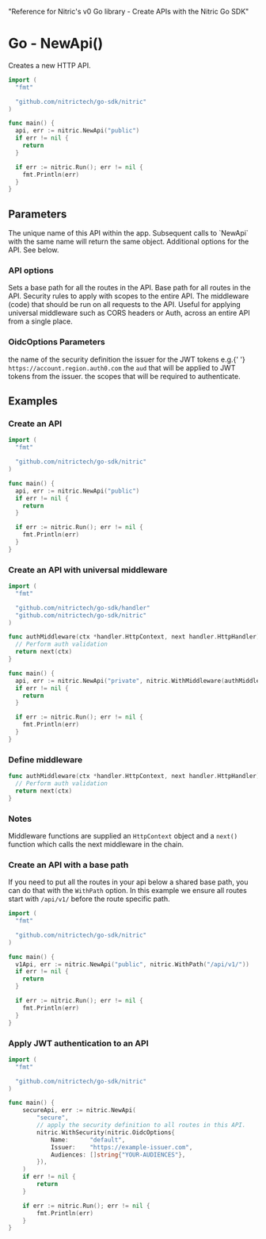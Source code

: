   "Reference for Nitric's v0 Go library - Create APIs with the Nitric Go SDK"

# Go - NewApi()

Creates a new HTTP API.

```go
import (
  "fmt"

  "github.com/nitrictech/go-sdk/nitric"
)

func main() {
  api, err := nitric.NewApi("public")
  if err != nil {
    return
  }

  if err := nitric.Run(); err != nil {
    fmt.Println(err)
  }
}
```

## Parameters

<Properties>
  <Property name="name" required type="string">
    The unique name of this API within the app. Subsequent calls to `NewApi`
    with the same name will return the same object.
  </Property>
  <Property name="options" type="...ApiOption">
    Additional options for the API. See below.
  </Property>
</Properties>

### API options

<Properties>
  <Property name="WithPath()" type="ApiOption">
    Sets a base path for all the routes in the API.
    <Properties nested>
      <Property name="path" required type="string">
        Base path for all routes in the API.
      </Property>
    </Properties>
  </Property>
  <Property name="WithSecurity()" type="OidcOptions">
    Security rules to apply with scopes to the entire API.
  </Property>
  <Property name="WithMiddleware()" type="ApiOption">
    <Properties nested>
      <Property name="middleware" required type="HttpMiddleware">
        The middleware (code) that should be run on all requests to the API.
        Useful for applying universal middleware such as CORS headers or Auth,
        across an entire API from a single place.
      </Property>
    </Properties>
  </Property>
</Properties>

### OidcOptions Parameters

<Properties>
  <Property name="Name" required type="string">
    the name of the security definition
  </Property>
  <Property name="Issuer" required type="string">
    the issuer for the JWT tokens e.g.{' '}
    <code>https://account.region.auth0.com</code>
  </Property>
  <Property name="Audiences" required type="[]string">
    the <code>aud</code> that will be applied to JWT tokens from the issuer.
  </Property>
  <Property name="Scopes" required type="[]string">
    the scopes that will be required to authenticate.
  </Property>
</Properties>

## Examples

### Create an API

```go
import (
  "fmt"

  "github.com/nitrictech/go-sdk/nitric"
)

func main() {
  api, err := nitric.NewApi("public")
  if err != nil {
    return
  }

  if err := nitric.Run(); err != nil {
    fmt.Println(err)
  }
}
```

### Create an API with universal middleware

```go
import (
  "fmt"

  "github.com/nitrictech/go-sdk/handler"
  "github.com/nitrictech/go-sdk/nitric"
)

func authMiddleware(ctx *handler.HttpContext, next handler.HttpHandler) (*handler.HttpContext, error) {
  // Perform auth validation
  return next(ctx)
}

func main() {
  api, err := nitric.NewApi("private", nitric.WithMiddleware(authMiddleware))
  if err != nil {
    return
  }

  if err := nitric.Run(); err != nil {
    fmt.Println(err)
  }
}
```

### Define middleware

```go
func authMiddleware(ctx *handler.HttpContext, next handler.HttpHandler) (*handler.HttpContext, error) {
  // Perform auth validation
  return next(ctx)
}
```

### Notes

Middleware functions are supplied an `HttpContext` object and a `next()` function which calls the next middleware in the chain.

### Create an API with a base path

If you need to put all the routes in your api below a shared base path, you can do that with the `WithPath` option. In this example we ensure all routes start with `/api/v1/` before the route specific path.

```go
import (
  "fmt"

  "github.com/nitrictech/go-sdk/nitric"
)

func main() {
  v1Api, err := nitric.NewApi("public", nitric.WithPath("/api/v1/"))
  if err != nil {
    return
  }

  if err := nitric.Run(); err != nil {
    fmt.Println(err)
  }
}
```

### Apply JWT authentication to an API

```go
import (
  "fmt"

  "github.com/nitrictech/go-sdk/nitric"
)

func main() {
	secureApi, err := nitric.NewApi(
		"secure",
		// apply the security definition to all routes in this API.
		nitric.WithSecurity(nitric.OidcOptions{
			Name:      "default",
			Issuer:    "https://example-issuer.com",
			Audiences: []string{"YOUR-AUDIENCES"},
		}),
	)
	if err != nil {
		return
	}

	if err := nitric.Run(); err != nil {
		fmt.Println(err)
	}
}
```
